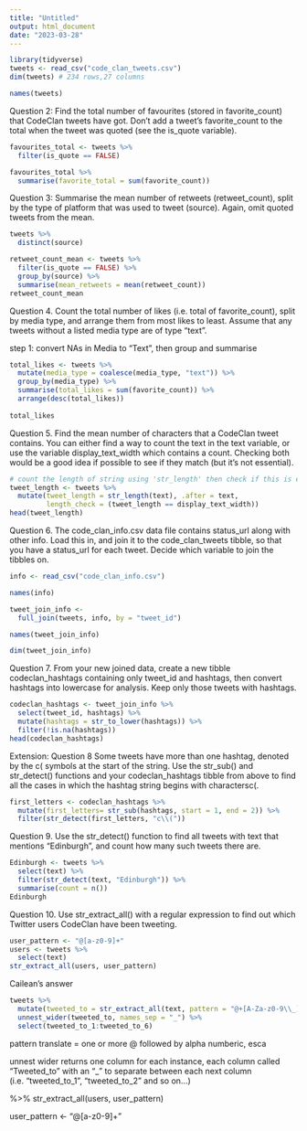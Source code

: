 ```yaml
---
title: "Untitled"
output: html_document
date: "2023-03-28"
---
```


```r
library(tidyverse)
tweets <- read_csv("code_clan_tweets.csv")
dim(tweets) # 234 rows,27 columns
```


```r
names(tweets)
```
Question 2: Find the total number of favourites (stored in favorite_count) that CodeClan tweets have got. Don’t add a tweet’s favorite_count to the total when the tweet was quoted (see the is_quote variable).

```r
favourites_total <- tweets %>% 
  filter(is_quote == FALSE) 
```


```r
favourites_total %>% 
  summarise(favorite_total = sum(favorite_count))
```



Question 3: Summarise the mean number of retweets (retweet_count), split by the type of platform that was used to tweet (source). Again, omit quoted tweets from the mean.

```r
tweets %>% 
  distinct(source)
```



```r
retweet_count_mean <- tweets %>% 
  filter(is_quote == FALSE) %>% 
  group_by(source) %>% 
  summarise(mean_retweets = mean(retweet_count))
retweet_count_mean
```

Question 4.
Count the total number of likes (i.e. total of favorite_count), split by media type, and arrange them from most likes to least. Assume that any tweets without a listed media type are of type “text”.

step 1: convert NAs in Media to "Text", then group and summarise
```r
total_likes <- tweets %>%
  mutate(media_type = coalesce(media_type, "text")) %>%
  group_by(media_type) %>% 
  summarise(total_likes = sum(favorite_count)) %>% 
  arrange(desc(total_likes))
  
total_likes
```

Question 5.
Find the mean number of characters that a CodeClan tweet contains. You can either find a way to count the text in the text variable, or use the variable display_text_width which contains a count. Checking both would be a good idea if possible to see if they match (but it’s not essential).


```r
# count the length of string using 'str_length' then check if this is equal to display text width
tweet_length <- tweets %>% 
  mutate(tweet_length = str_length(text), .after = text,
         length_check = (tweet_length == display_text_width))
head(tweet_length)
```



Question 6.
The code_clan_info.csv data file contains status_url along with other info. Load this in, and join it to the code_clan_tweets tibble, so that you have a status_url for each tweet. Decide which variable to join the tibbles on.

```r
info <- read_csv("code_clan_info.csv")
```

```r
names(info)
```
```r
tweet_join_info <- 
  full_join(tweets, info, by = "tweet_id")

names(tweet_join_info)
```
```r
dim(tweet_join_info)
```

Question 7.
From your new joined data, create a new tibble codeclan_hashtags containing only tweet_id and hashtags, then convert hashtags into lowercase for analysis. Keep only those tweets with hashtags.


```r
codeclan_hashtags <- tweet_join_info %>% 
  select(tweet_id, hashtags) %>% 
  mutate(hashtags = str_to_lower(hashtags)) %>% 
  filter(!is.na(hashtags))
head(codeclan_hashtags)
```

Extension: Question 8
Some tweets have more than one hashtag, denoted by the c( symbols at the start of the string. Use the str_sub() and str_detect() functions and your codeclan_hashtags tibble from above to find all the cases in which the hashtag string begins with charactersc(.

```r
first_letters <- codeclan_hashtags %>% 
  mutate(first_letters= str_sub(hashtags, start = 1, end = 2)) %>% 
  filter(str_detect(first_letters, "c\\("))
```

Question 9. Use the str_detect() function to find all tweets with text that mentions “Edinburgh”, and count how many such tweets there are.

```r
Edinburgh <- tweets %>% 
  select(text) %>%
  filter(str_detect(text, "Edinburgh")) %>% 
  summarise(count = n())
Edinburgh
```

Question 10.
Use str_extract_all() with a regular expression to find out which Twitter users CodeClan have been tweeting.

```r
user_pattern <- "@[a-z0-9]+"
users <- tweets %>% 
  select(text)
str_extract_all(users, user_pattern)
```


Cailean's answer

```r
tweets %>% 
  mutate(tweeted_to = str_extract_all(text, pattern = "@+[A-Za-z0-9\\_]+"), .after = text) %>% 
  unnest_wider(tweeted_to, names_sep = "_") %>% 
  select(tweeted_to_1:tweeted_to_6)
```

pattern translate = one or more @ followed by alpha numberic, esca

unnest wider returns one column for each instance, each column called "Tweeted_to" with an "_" to separate between each next column (i.e. "tweeted_to_1", "tweeted_to_2" and so on...)

 %>% 
  str_extract_all(users, user_pattern)


user_pattern <- "@[a-z0-9]+"











